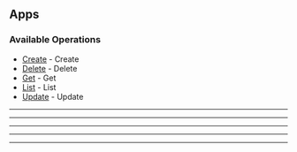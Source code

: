 
## Apps

### Available Operations

* [Create](/apps/create) - Create
* [Delete](/apps/delete) - Delete
* [Get](/apps/get) - Get
* [List](/apps/list) - List
* [Update](/apps/update) - Update

---
<Create />

---
<Delete />

---
<Get />

---
<List />

---
<Update />
